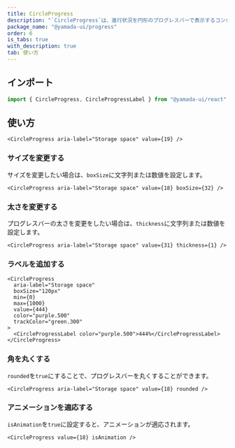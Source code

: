 ```yaml
---
title: CircleProgress
description: "`CircleProgress`は、進行状況を円形のプログレスバーで表示するコンポーネントです。"
package_name: "@yamada-ui/progress"
order: 6
is_tabs: true
with_description: true
tab: 使い方
---
```


## インポート

```ts
import { CircleProgress, CircleProgressLabel } from "@yamada-ui/react"
```

## 使い方

```tsx
<CircleProgress aria-label="Storage space" value={19} />
```

### サイズを変更する

サイズを変更したい場合は、`boxSize`に文字列または数値を設定します。

```tsx
<CircleProgress aria-label="Storage space" value={18} boxSize={32} />
```

### 太さを変更する

プログレスバーの太さを変更をしたい場合は、`thickness`に文字列または数値を設定します。

```tsx
<CircleProgress aria-label="Storage space" value={31} thickness={1} />
```

### ラベルを追加する

```tsx
<CircleProgress
  aria-label="Storage space"
  boxSize="120px"
  min={0}
  max={1000}
  value={444}
  color="purple.500"
  trackColor="green.300"
>
  <CircleProgressLabel color="purple.500">444%</CircleProgressLabel>
</CircleProgress>
```

### 角を丸くする

`rounded`を`true`にすることで、プログレスバーを丸くすることができます。

```tsx
<CircleProgress aria-label="Storage space" value={18} rounded />
```

### アニメーションを適応する

`isAnimation`を`true`に設定すると、アニメーションが適応されます。

```tsx
<CircleProgress value={18} isAnimation />
```

